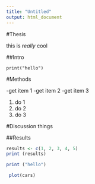 ```yaml
---
title: "Untitled"
output: html_document
---
```


#Thesis

this is *really* cool

##Intro

`print("hello")`



#Methods

-get item 1
-get item 2
-get item 3

1. do 1
2. do 2
3. do 3

#Discussion
things

##Results

```r
results <- c(1, 2, 3, 4, 5)
print (results)

```


```r
print ("hello")

```

```r
 plot(cars)

```
